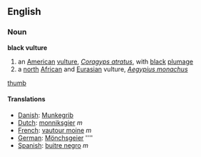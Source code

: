==English==

===Noun===
'''black vulture'''
# an [[American]] [[vulture]], ''[[Coragyps atratus]]'', with [[black]] [[plumage]]
# a [[north]] [[African]] and [[Eurasian]] vulture, ''[[Aegypius monachus]]''
[[image:black_vulture.jpg|thumb]]
====Translations====
*[[Danish]]: [[Munkegrib]]
*[[Dutch]]: [[monniksgier]] ''m''
*[[French]]: [[vautour moine]] ''m''
*[[German]]: [[Mönchsgeier]] ''''
*[[Spanish]]: [[buitre negro]] ''m''